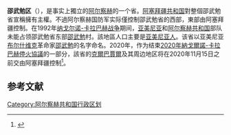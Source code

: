 {{Expand language|1=en|time=2020-10-01T13:53:25+00:00}}
{{Infobox settlement
<!-- See Template:Infobox settlement for additional fields and descriptions -->
| name                    = 邵武勉省
| native_name             = Շահումյան շրջան
| type                    = [[阿尔察赫行政区划|阿尔察赫行政区划]]
| image_map               = NKR locator Shahumian.png
| seat_type               = 省會
| seat                    = 1991年-1992年 — [[下阿贾肯德|下阿贾肯德]] <br />1993年-2020年 — [[克爾巴賈爾|克爾巴賈爾]]
| area_total_km2          = 1,830
| area_water_percent      = Negligible
| population_total        = 3,521
| population_as_of        = 2013
| population_density_km2  = auto
| postal_code_type        = [[Nagorno-Karabakh_postal_codes|Postal code]]
| postal_code             = 
| area_code_type          = {{link-en|FIPS 10-4}}
| area_code               = 
| iso_code                = 
| website                 = 
}}
'''邵武勉区'''（{{lang-hy|Շահումյան շրջան}}），是事实上獨立的[[阿尔察赫|阿尔察赫]]的一个省。[[阿塞拜疆共和国|阿塞拜疆共和国]]對整個邵武勉省宣稱擁有主權。不過阿尔察赫国防军实际僅控制邵武勉省的西部，東部由阿塞拜疆控制。在1992年[[纳戈尔诺-卡拉巴赫战争|纳戈尔诺-卡拉巴赫战争]]期间，[[亚美尼亚|亚美尼亚]]和[[阿尔察赫共和国|阿尔察赫共和国]]部队未能占领邵武勉省东部[[下阿贾肯德|邵武勉]]村。該地區人口主要是[[亚美尼亚人|亚美尼亚人]]。该省以亚美尼亚[[布尔什维克|布尔什维克]]革命家[[邵武勉|邵武勉]]的名字命名。2020年，作为结束[[2020年納戈爾諾-卡拉巴赫停火協議|2020年納戈爾諾-卡拉巴赫停火協議]]的一部分，該省的[[克爾巴賈爾|克爾巴賈爾]]及其周边地区将在2020年11月15日之前交由阿塞拜疆控制<ref>{{cite web |url=https://www.aa.com.tr/en/azerbaijan-front-line/azerbaijanis-celebrate-karabakh-deal/2038003 |title=Azerbaijanis celebrate Karabakh deal |author=<!--Not stated--> |date=10 November 2020 |website=aa.com.tr |publisher=[[Anadolu_Agency|Anadolu Agency]] |access-date= |quote=}}</ref>。

==参考文献==
{{reflist}}

{{coord|40.1067|N|46.0383|E|source:wikidata|display=title}}
{{阿尔察赫行政区划}}

[[Category:阿尔察赫共和国行政区划|Category:阿尔察赫共和国行政区划]]